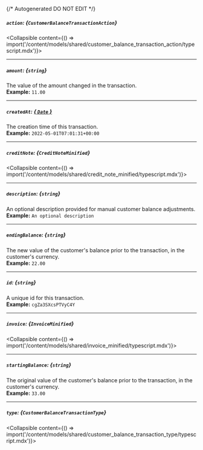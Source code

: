 {/* Autogenerated DO NOT EDIT  */}

##### `action`: *{`CustomerBalanceTransactionAction`}*
<Collapsible content={() => import('/content/models/shared/customer_balance_transaction_action/typescript.mdx')}>
</Collapsible>

---
##### `amount`: *{`string`}*
The value of the amount changed in the transaction.
<br/>
**Example:** `11.00`

---
##### `createdAt`: [*{ `Date` }*](https://developer.mozilla.org/en-US/docs/Web/JavaScript/Reference/Global_Objects/Date)
The creation time of this transaction.
<br/>
**Example:** `2022-05-01T07:01:31+00:00`

---
##### `creditNote`: *{`CreditNoteMinified`}*
<Collapsible content={() => import('/content/models/shared/credit_note_minified/typescript.mdx')}>
</Collapsible>

---
##### `description`: *{`string`}*
An optional description provided for manual customer balance adjustments.
<br/>
**Example:** `An optional description`

---
##### `endingBalance`: *{`string`}*
The new value of the customer's balance prior to the transaction, in the customer's currency.
<br/>
**Example:** `22.00`

---
##### `id`: *{`string`}*
A unique id for this transaction.
<br/>
**Example:** `cgZa3SXcsPTVyC4Y`

---
##### `invoice`: *{`InvoiceMinified`}*
<Collapsible content={() => import('/content/models/shared/invoice_minified/typescript.mdx')}>
</Collapsible>

---
##### `startingBalance`: *{`string`}*
The original value of the customer's balance prior to the transaction, in the customer's currency.
<br/>
**Example:** `33.00`

---
##### `type`: *{`CustomerBalanceTransactionType`}*
<Collapsible content={() => import('/content/models/shared/customer_balance_transaction_type/typescript.mdx')}>
</Collapsible>

